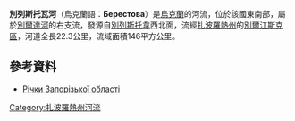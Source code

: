 '''別列斯托瓦河'''（烏克蘭語：'''Берестова'''）是[[烏克蘭|烏克蘭]]的河流，位於該國東南部，屬於[[別爾達河|別爾達河]]的右支流，發源自[[別列斯托韋_(別爾江斯克區)|別列斯托韋]]西北面，流經[[扎波羅熱州|扎波羅熱州]]的[[別爾江斯克區|別爾江斯克區]]，河道全長22.3公里，流域面積146平方公里。

==參考資料==
* [https://archive.is/20121205080230/http://rybohorona.zp.ua/ljubytelske-rybalstvo/richky-zaporizkoji-oblasti Річки Запорізької області]

{{DEFAULTSORT:Берестова (притока Берди)}}
[[Category:扎波羅熱州河流|Category:扎波羅熱州河流]]


{{Ukraine-river-stub}}